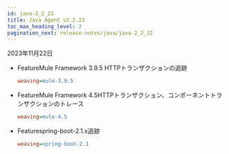 ```yaml
---
id: java-2_2_23
title: Java Agent v2.2.23
toc_max_heading_level: 2
pagination_next: release-notes/java/java-2_2_22
---
```


2023年11月22日

-   <Status>Feature</Status>Mule Framework 3.9.5 HTTPトランザクションの追跡

    ```ini title='whatap.conf'
    weaving=mule-3.9.5
    ```

-   <Status>Feature</Status>Mule Framework 4.5HTTPトランザクション、コンポーネントトランザクションのトレース

    ```ini title='whatap.conf'
    weaving=mule-4.5
    ```

-   <Status>Feature</Status>spring-boot-2.1.x追跡

    ```ini title='whatap.conf'
    weaving=spring-boot-2.1
    ```
